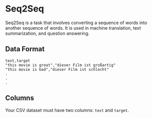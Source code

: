 # Seq2Seq

Seq2Seq is a task that involves converting a sequence of words into another sequence of words. 
It is used in machine translation, text summarization, and question answering.

## Data Format

```csv
text,target
"this movie is great","dieser Film ist großartig"
"this movie is bad","dieser Film ist schlecht"
.
.
.
```

## Columns

Your CSV dataset must have two columns: `text` and `target`.
